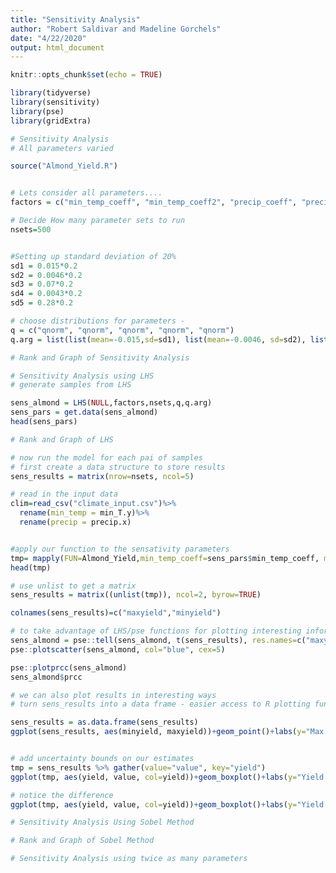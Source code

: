 ```yaml
---
title: "Sensitivity Analysis"
author: "Robert Saldivar and Madeline Gorchels"
date: "4/22/2020"
output: html_document
---
```


```r
knitr::opts_chunk$set(echo = TRUE)
```

```r

library(tidyverse)
library(sensitivity)
library(pse)
library(gridExtra)


```

```r
# Sensitivity Analysis
# All parameters varied

source("Almond_Yield.R")


# Lets consider all parameters....
factors = c("min_temp_coeff", "min_temp_coeff2", "precip_coeff", "precip_coeff2", "intercept")

# Decide How many parameter sets to run
nsets=500


#Setting up standard deviation of 20%
sd1 = 0.015*0.2
sd2 = 0.0046*0.2
sd3 = 0.07*0.2
sd4 = 0.0043*0.2
sd5 = 0.28*0.2

# choose distributions for parameters - 
q = c("qnorm", "qnorm", "qnorm", "qnorm", "qnorm")
q.arg = list(list(mean=-0.015,sd=sd1), list(mean=-0.0046, sd=sd2), list(mean=-0.07, sd=sd3), list(mean=0.0043, sd=sd4), list(mean=0.28, sd=sd5))


```

```r
# Rank and Graph of Sensitivity Analysis


```


```r
# Sensitivity Analysis using LHS
# generate samples from LHS

sens_almond = LHS(NULL,factors,nsets,q,q.arg)
sens_pars = get.data(sens_almond)
head(sens_pars)

```


```r
# Rank and Graph of LHS

# now run the model for each pai of samples
# first create a data structure to store results
sens_results = matrix(nrow=nsets, ncol=5)

# read in the input data
clim=read_csv("climate_input.csv")%>%
  rename(min_temp = min_T.y)%>%
  rename(precip = precip.x)


#apply our function to the sensativity parameters 
tmp= mapply(FUN=Almond_Yield,min_temp_coeff=sens_pars$min_temp_coeff, min_temp_coeff2=sens_pars$min_temp_coeff2,precip_coeff=sens_pars$precip_coeff, precip_coeff2=sens_pars$precip_coeff2, intercept=sens_pars$intercept, min_temp = clim$min_temp, precip=clim$precip)
head(tmp)

# use unlist to get a matrix
sens_results = matrix((unlist(tmp)), ncol=2, byrow=TRUE)

colnames(sens_results)=c("maxyield","minyield")

# to take advantage of LHS/pse functions for plotting interesting information we can send results back
sens_almond = pse::tell(sens_almond, t(sens_results), res.names=c("maxyield","minyield"))
pse::plotscatter(sens_almond, col="blue", cex=5)

pse::plotprcc(sens_almond)
sens_almond$prcc

# we can also plot results in interesting ways
# turn sens_results into a data frame - easier access to R plotting functions

sens_results = as.data.frame(sens_results)
ggplot(sens_results, aes(minyield, maxyield))+geom_point()+labs(y="Max Yield (as anomoly)", "Min Yield (as anomoly")


# add uncertainty bounds on our estimates
tmp = sens_results %>% gather(value="value", key="yield")
ggplot(tmp, aes(yield, value, col=yield))+geom_boxplot()+labs(y="Yield (as anomoly)")

# notice the difference
ggplot(tmp, aes(yield, value, col=yield))+geom_boxplot()+labs(y="Yield (as anomoly)")+facet_wrap(~yield, scales="free")
```


```r
# Sensitivity Analysis Using Sobel Method

```

```r
# Rank and Graph of Sobel Method
```


```r
# Sensitivity Analysis using twice as many parameters


```

